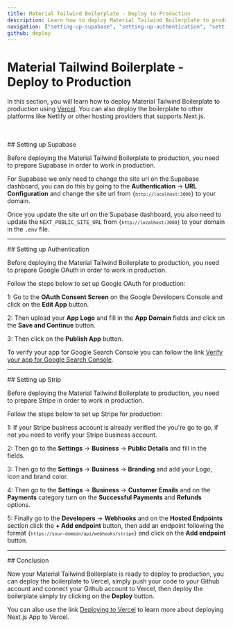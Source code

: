 ```yaml
---
title: Material Tailwind Boilerplate - Deploy to Production
description: Learn how to deploy Material Tailwind Boilerplate to production.
navigation: ["setting-up-supabase", "setting-up-authentication", "setting-up-stripe", "conclusion"]
github: deploy
---
```


# Material Tailwind Boilerplate - Deploy to Production

In this section, you will learn how to deploy Material Tailwind Boilerplate to production using [Vercel](https://vercel.com/). You can also deploy the boilerplate to other platforms like Netlify or other hosting providers that supports Next.js.

<br />
<br />

<DocsTitle href="setting-up-supabase">
## Setting up Supabase
</DocsTitle>

Before deploying the Material Tailwind Boilerplate to production, you need to prepare Supabase in order to work in production.

For Supabase we only need to change the site url on the Supabase dashboard, you can do this by going to the **Authentication** -> **URL Configuration** and change the site url from <Code>{`http://localhost:3000`}</Code> to your domain.

Once you update the site url on the Supabase dashboard, you also need to update the <Code>NEXT_PUBLIC_SITE_URL</Code> from <Code>{`http://localhost:3000`}</Code> to your domain in the <Code>.env</Code> file.

---

<DocsTitle href="setting-up-authentication">
## Setting up Authentication
</DocsTitle>

Before deploying the Material Tailwind Boilerplate to production, you need to prepare Google OAuth in order to work in production.

Follow the steps below to set up Google OAuth for production:

1: Go to the **OAuth Consent Screen** on the Google Developers Console and click on the **Edit App** button.

2: Then upload your **App Logo** and fill in the **App Domain** fields and click on the **Save and Continue** button.

3: Then click on the **Publish App** button.

To verify your app for Google Search Console you can follow the link [Verify your app for Google Search Console](https://support.google.com/cloud/answer/13463073). 

---

<DocsTitle href="setting-up-stripe">
## Setting up Strip
</DocsTitle>

Before deploying the Material Tailwind Boilerplate to production, you need to prepare Stripe in order to work in production.

Follow the steps below to set up Stripe for production:

1: If your Stripe business account is already verified the you're go to go, if not you need to verify your Stripe business account.

2: Then go to the **Settings** -> **Business** -> **Public Details** and fill in the fields.

3: Then go to the **Settings** -> **Business** -> **Branding** and add your Logo, Icon and brand color.

4: Then go to the **Settings** -> **Business** -> **Customer Emails** and on the **Payments** category turn on the **Successful Payments** and **Refunds** options.

5: Finally go to the **Developers** -> **Webhooks** and on the **Hosted Endpoints** section click the **+ Add endpoint** button, then add an endpoint following the format <Code>{`https://your-domain/api/webhooks/stripe`}</Code> and click on the **Add endpoint** button.

---

<DocsTitle href="conclusion">
## Conclusion
</DocsTitle>

Now your Material Tailwind Boilerplate is ready to deploy to production, you can deploy the boilerplate to Vercel, simply push your code to your Github account and connect your Github account to Vercel, then deploy the boilerplate simply by clicking on the **Deploy** button.

You can also use the link [Deploying to Vercel](https://www.google.com/search?q=deploying+next.js+to+vercel&sourceid=chrome&ie=UTF-8#fpstate=ive&vld=cid:a76a9b1f,vid:AiiGjB2AxqA,st:0) to learn more about deploying Next.js App to Vercel.